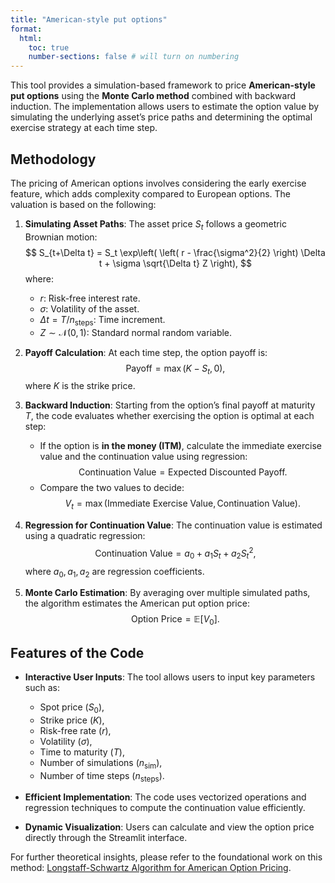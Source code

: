 ---
title: "American-style put options"
format:
  html:
    toc: true
    number-sections: false # will turn on numbering
---


This tool provides a simulation-based framework to price **American-style put options** using the **Monte Carlo method** combined with backward induction. The implementation allows users to estimate the option value by simulating the underlying asset's price paths and determining the optimal exercise strategy at each time step.

## Methodology

The pricing of American options involves considering the early exercise feature, which adds complexity compared to European options. The valuation is based on the following:

1. **Simulating Asset Paths**:
   The asset price $S_t$ follows a geometric Brownian motion:
   $$
   S_{t+\Delta t} = S_t \exp\left( \left( r - \frac{\sigma^2}{2} \right) \Delta t + \sigma \sqrt{\Delta t} Z \right),
   $$
   where:
   - $r$: Risk-free interest rate.
   - $\sigma$: Volatility of the asset.
   - $\Delta t = T / n_{\text{steps}}$: Time increment.
   - $Z \sim \mathcal{N}(0, 1)$: Standard normal random variable.

2. **Payoff Calculation**:
   At each time step, the option payoff is:
   $$
   \text{Payoff} = \max(K - S_t, 0),
   $$
   where $K$ is the strike price.

3. **Backward Induction**:
   Starting from the option's final payoff at maturity $T$, the code evaluates whether exercising the option is optimal at each step:
   - If the option is **in the money (ITM)**, calculate the immediate exercise value and the continuation value using regression:
     $$
     \text{Continuation Value} = \text{Expected Discounted Payoff}.
     $$
   - Compare the two values to decide:
     $$
     V_t = \max(\text{Immediate Exercise Value}, \text{Continuation Value}).
     $$

4. **Regression for Continuation Value**:
   The continuation value is estimated using a quadratic regression:
   $$
   \text{Continuation Value} = a_0 + a_1 S_t + a_2 S_t^2,
   $$
   where $a_0, a_1, a_2$ are regression coefficients.

5. **Monte Carlo Estimation**:
   By averaging over multiple simulated paths, the algorithm estimates the American put option price:
   $$
   \text{Option Price} = \mathbb{E}[V_0].
   $$

## Features of the Code

- **Interactive User Inputs**: The tool allows users to input key parameters such as:
  - Spot price ($S_0$),
  - Strike price ($K$),
  - Risk-free rate ($r$),
  - Volatility ($\sigma$),
  - Time to maturity ($T$),
  - Number of simulations ($n_{\text{sim}}$),
  - Number of time steps ($n_{\text{steps}}$).

- **Efficient Implementation**: The code uses vectorized operations and regression techniques to compute the continuation value efficiently.

- **Dynamic Visualization**: Users can calculate and view the option price directly through the Streamlit interface.

For further theoretical insights, please refer to the foundational work on this method: [Longstaff-Schwartz Algorithm for American Option Pricing](https://people.math.ethz.ch/~hjfurrer/teaching/LongstaffSchwartzAmericanOptionsLeastSquareMonteCarlo.pdf).
